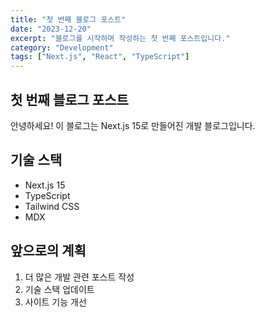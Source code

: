 ```yaml
---
title: "첫 번째 블로그 포스트"
date: "2023-12-20"
excerpt: "블로그를 시작하며 작성하는 첫 번째 포스트입니다."
category: "Development"
tags: ["Next.js", "React", "TypeScript"]
---
```


## 첫 번째 블로그 포스트

안녕하세요! 이 블로그는 Next.js 15로 만들어진 개발 블로그입니다.

## 기술 스택

- Next.js 15
- TypeScript
- Tailwind CSS
- MDX

## 앞으로의 계획

1. 더 많은 개발 관련 포스트 작성
2. 기술 스택 업데이트
3. 사이트 기능 개선
